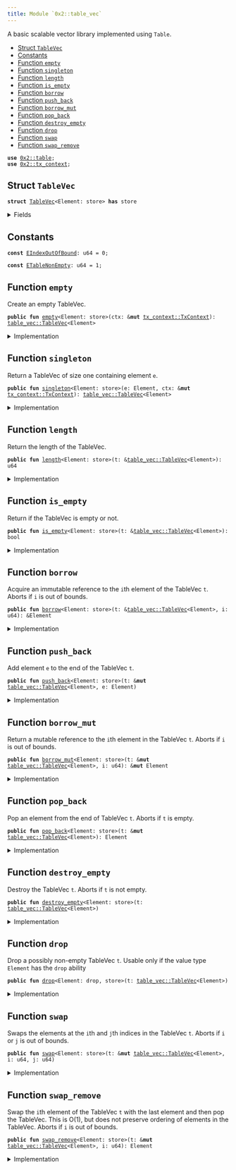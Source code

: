 ```yaml
---
title: Module `0x2::table_vec`
---
```


A basic scalable vector library implemented using <code>Table</code>.


-  [Struct `TableVec`](#0x2_table_vec_TableVec)
-  [Constants](#@Constants_0)
-  [Function `empty`](#0x2_table_vec_empty)
-  [Function `singleton`](#0x2_table_vec_singleton)
-  [Function `length`](#0x2_table_vec_length)
-  [Function `is_empty`](#0x2_table_vec_is_empty)
-  [Function `borrow`](#0x2_table_vec_borrow)
-  [Function `push_back`](#0x2_table_vec_push_back)
-  [Function `borrow_mut`](#0x2_table_vec_borrow_mut)
-  [Function `pop_back`](#0x2_table_vec_pop_back)
-  [Function `destroy_empty`](#0x2_table_vec_destroy_empty)
-  [Function `drop`](#0x2_table_vec_drop)
-  [Function `swap`](#0x2_table_vec_swap)
-  [Function `swap_remove`](#0x2_table_vec_swap_remove)


<pre><code><b>use</b> <a href="../iota-framework/table.md#0x2_table">0x2::table</a>;
<b>use</b> <a href="../iota-framework/tx_context.md#0x2_tx_context">0x2::tx_context</a>;
</code></pre>



<Link id="0x2_table_vec_TableVec"></Link>

## Struct `TableVec`



<pre><code><b>struct</b> <a href="../iota-framework/table_vec.md#0x2_table_vec_TableVec">TableVec</a>&lt;Element: store&gt; <b>has</b> store
</code></pre>



<details>
<summary>Fields</summary>


<dl>
<dt>
<code>contents: <a href="../iota-framework/table.md#0x2_table_Table">table::Table</a>&lt;u64, Element&gt;</code>
</dt>
<dd>
 The contents of the table vector.
</dd>
</dl>


</details>

<Link id="@Constants_0"></Link>

## Constants


<Link id="0x2_table_vec_EIndexOutOfBound"></Link>



<pre><code><b>const</b> <a href="../iota-framework/table_vec.md#0x2_table_vec_EIndexOutOfBound">EIndexOutOfBound</a>: u64 = 0;
</code></pre>



<Link id="0x2_table_vec_ETableNonEmpty"></Link>



<pre><code><b>const</b> <a href="../iota-framework/table_vec.md#0x2_table_vec_ETableNonEmpty">ETableNonEmpty</a>: u64 = 1;
</code></pre>



<Link id="0x2_table_vec_empty"></Link>

## Function `empty`

Create an empty TableVec.


<pre><code><b>public</b> <b>fun</b> <a href="../iota-framework/table_vec.md#0x2_table_vec_empty">empty</a>&lt;Element: store&gt;(ctx: &<b>mut</b> <a href="../iota-framework/tx_context.md#0x2_tx_context_TxContext">tx_context::TxContext</a>): <a href="../iota-framework/table_vec.md#0x2_table_vec_TableVec">table_vec::TableVec</a>&lt;Element&gt;
</code></pre>



<details>
<summary>Implementation</summary>


<pre><code><b>public</b> <b>fun</b> <a href="../iota-framework/table_vec.md#0x2_table_vec_empty">empty</a>&lt;Element: store&gt;(ctx: &<b>mut</b> TxContext): <a href="../iota-framework/table_vec.md#0x2_table_vec_TableVec">TableVec</a>&lt;Element&gt; {
    <a href="../iota-framework/table_vec.md#0x2_table_vec_TableVec">TableVec</a> {
        contents: <a href="../iota-framework/table.md#0x2_table_new">table::new</a>(ctx)
    }
}
</code></pre>



</details>

<Link id="0x2_table_vec_singleton"></Link>

## Function `singleton`

Return a TableVec of size one containing element <code>e</code>.


<pre><code><b>public</b> <b>fun</b> <a href="../iota-framework/table_vec.md#0x2_table_vec_singleton">singleton</a>&lt;Element: store&gt;(e: Element, ctx: &<b>mut</b> <a href="../iota-framework/tx_context.md#0x2_tx_context_TxContext">tx_context::TxContext</a>): <a href="../iota-framework/table_vec.md#0x2_table_vec_TableVec">table_vec::TableVec</a>&lt;Element&gt;
</code></pre>



<details>
<summary>Implementation</summary>


<pre><code><b>public</b> <b>fun</b> <a href="../iota-framework/table_vec.md#0x2_table_vec_singleton">singleton</a>&lt;Element: store&gt;(e: Element, ctx: &<b>mut</b> TxContext): <a href="../iota-framework/table_vec.md#0x2_table_vec_TableVec">TableVec</a>&lt;Element&gt; {
    <b>let</b> <b>mut</b> t = <a href="../iota-framework/table_vec.md#0x2_table_vec_empty">empty</a>(ctx);
    t.<a href="../iota-framework/table_vec.md#0x2_table_vec_push_back">push_back</a>(e);
    t
}
</code></pre>



</details>

<Link id="0x2_table_vec_length"></Link>

## Function `length`

Return the length of the TableVec.


<pre><code><b>public</b> <b>fun</b> <a href="../iota-framework/table_vec.md#0x2_table_vec_length">length</a>&lt;Element: store&gt;(t: &<a href="../iota-framework/table_vec.md#0x2_table_vec_TableVec">table_vec::TableVec</a>&lt;Element&gt;): u64
</code></pre>



<details>
<summary>Implementation</summary>


<pre><code><b>public</b> <b>fun</b> <a href="../iota-framework/table_vec.md#0x2_table_vec_length">length</a>&lt;Element: store&gt;(t: &<a href="../iota-framework/table_vec.md#0x2_table_vec_TableVec">TableVec</a>&lt;Element&gt;): u64 {
    t.contents.<a href="../iota-framework/table_vec.md#0x2_table_vec_length">length</a>()
}
</code></pre>



</details>

<Link id="0x2_table_vec_is_empty"></Link>

## Function `is_empty`

Return if the TableVec is empty or not.


<pre><code><b>public</b> <b>fun</b> <a href="../iota-framework/table_vec.md#0x2_table_vec_is_empty">is_empty</a>&lt;Element: store&gt;(t: &<a href="../iota-framework/table_vec.md#0x2_table_vec_TableVec">table_vec::TableVec</a>&lt;Element&gt;): bool
</code></pre>



<details>
<summary>Implementation</summary>


<pre><code><b>public</b> <b>fun</b> <a href="../iota-framework/table_vec.md#0x2_table_vec_is_empty">is_empty</a>&lt;Element: store&gt;(t: &<a href="../iota-framework/table_vec.md#0x2_table_vec_TableVec">TableVec</a>&lt;Element&gt;): bool {
    t.<a href="../iota-framework/table_vec.md#0x2_table_vec_length">length</a>() == 0
}
</code></pre>



</details>

<Link id="0x2_table_vec_borrow"></Link>

## Function `borrow`

Acquire an immutable reference to the <code>i</code>th element of the TableVec <code>t</code>.
Aborts if <code>i</code> is out of bounds.


<pre><code><b>public</b> <b>fun</b> <a href="../iota-framework/table_vec.md#0x2_table_vec_borrow">borrow</a>&lt;Element: store&gt;(t: &<a href="../iota-framework/table_vec.md#0x2_table_vec_TableVec">table_vec::TableVec</a>&lt;Element&gt;, i: u64): &Element
</code></pre>



<details>
<summary>Implementation</summary>


<pre><code><b>public</b> <b>fun</b> <a href="../iota-framework/table_vec.md#0x2_table_vec_borrow">borrow</a>&lt;Element: store&gt;(t: &<a href="../iota-framework/table_vec.md#0x2_table_vec_TableVec">TableVec</a>&lt;Element&gt;, i: u64): &Element {
    <b>assert</b>!(t.<a href="../iota-framework/table_vec.md#0x2_table_vec_length">length</a>() &gt; i, <a href="../iota-framework/table_vec.md#0x2_table_vec_EIndexOutOfBound">EIndexOutOfBound</a>);
    &t.contents[i]
}
</code></pre>



</details>

<Link id="0x2_table_vec_push_back"></Link>

## Function `push_back`

Add element <code>e</code> to the end of the TableVec <code>t</code>.


<pre><code><b>public</b> <b>fun</b> <a href="../iota-framework/table_vec.md#0x2_table_vec_push_back">push_back</a>&lt;Element: store&gt;(t: &<b>mut</b> <a href="../iota-framework/table_vec.md#0x2_table_vec_TableVec">table_vec::TableVec</a>&lt;Element&gt;, e: Element)
</code></pre>



<details>
<summary>Implementation</summary>


<pre><code><b>public</b> <b>fun</b> <a href="../iota-framework/table_vec.md#0x2_table_vec_push_back">push_back</a>&lt;Element: store&gt;(t: &<b>mut</b> <a href="../iota-framework/table_vec.md#0x2_table_vec_TableVec">TableVec</a>&lt;Element&gt;, e: Element) {
    <b>let</b> key = t.<a href="../iota-framework/table_vec.md#0x2_table_vec_length">length</a>();
    t.contents.add(key, e);
}
</code></pre>



</details>

<Link id="0x2_table_vec_borrow_mut"></Link>

## Function `borrow_mut`

Return a mutable reference to the <code>i</code>th element in the TableVec <code>t</code>.
Aborts if <code>i</code> is out of bounds.


<pre><code><b>public</b> <b>fun</b> <a href="../iota-framework/table_vec.md#0x2_table_vec_borrow_mut">borrow_mut</a>&lt;Element: store&gt;(t: &<b>mut</b> <a href="../iota-framework/table_vec.md#0x2_table_vec_TableVec">table_vec::TableVec</a>&lt;Element&gt;, i: u64): &<b>mut</b> Element
</code></pre>



<details>
<summary>Implementation</summary>


<pre><code><b>public</b> <b>fun</b> <a href="../iota-framework/table_vec.md#0x2_table_vec_borrow_mut">borrow_mut</a>&lt;Element: store&gt;(t: &<b>mut</b> <a href="../iota-framework/table_vec.md#0x2_table_vec_TableVec">TableVec</a>&lt;Element&gt;, i: u64): &<b>mut</b> Element {
    <b>assert</b>!(t.<a href="../iota-framework/table_vec.md#0x2_table_vec_length">length</a>() &gt; i, <a href="../iota-framework/table_vec.md#0x2_table_vec_EIndexOutOfBound">EIndexOutOfBound</a>);
    &<b>mut</b> t.contents[i]
}
</code></pre>



</details>

<Link id="0x2_table_vec_pop_back"></Link>

## Function `pop_back`

Pop an element from the end of TableVec <code>t</code>.
Aborts if <code>t</code> is empty.


<pre><code><b>public</b> <b>fun</b> <a href="../iota-framework/table_vec.md#0x2_table_vec_pop_back">pop_back</a>&lt;Element: store&gt;(t: &<b>mut</b> <a href="../iota-framework/table_vec.md#0x2_table_vec_TableVec">table_vec::TableVec</a>&lt;Element&gt;): Element
</code></pre>



<details>
<summary>Implementation</summary>


<pre><code><b>public</b> <b>fun</b> <a href="../iota-framework/table_vec.md#0x2_table_vec_pop_back">pop_back</a>&lt;Element: store&gt;(t: &<b>mut</b> <a href="../iota-framework/table_vec.md#0x2_table_vec_TableVec">TableVec</a>&lt;Element&gt;): Element {
    <b>let</b> length = <a href="../iota-framework/table_vec.md#0x2_table_vec_length">length</a>(t);
    <b>assert</b>!(length &gt; 0, <a href="../iota-framework/table_vec.md#0x2_table_vec_EIndexOutOfBound">EIndexOutOfBound</a>);
    t.contents.remove(length - 1)
}
</code></pre>



</details>

<Link id="0x2_table_vec_destroy_empty"></Link>

## Function `destroy_empty`

Destroy the TableVec <code>t</code>.
Aborts if <code>t</code> is not empty.


<pre><code><b>public</b> <b>fun</b> <a href="../iota-framework/table_vec.md#0x2_table_vec_destroy_empty">destroy_empty</a>&lt;Element: store&gt;(t: <a href="../iota-framework/table_vec.md#0x2_table_vec_TableVec">table_vec::TableVec</a>&lt;Element&gt;)
</code></pre>



<details>
<summary>Implementation</summary>


<pre><code><b>public</b> <b>fun</b> <a href="../iota-framework/table_vec.md#0x2_table_vec_destroy_empty">destroy_empty</a>&lt;Element: store&gt;(t: <a href="../iota-framework/table_vec.md#0x2_table_vec_TableVec">TableVec</a>&lt;Element&gt;) {
    <b>assert</b>!(<a href="../iota-framework/table_vec.md#0x2_table_vec_length">length</a>(&t) == 0, <a href="../iota-framework/table_vec.md#0x2_table_vec_ETableNonEmpty">ETableNonEmpty</a>);
    <b>let</b> <a href="../iota-framework/table_vec.md#0x2_table_vec_TableVec">TableVec</a> { contents } = t;
    contents.<a href="../iota-framework/table_vec.md#0x2_table_vec_destroy_empty">destroy_empty</a>();
}
</code></pre>



</details>

<Link id="0x2_table_vec_drop"></Link>

## Function `drop`

Drop a possibly non-empty TableVec <code>t</code>.
Usable only if the value type <code>Element</code> has the <code>drop</code> ability


<pre><code><b>public</b> <b>fun</b> <a href="../iota-framework/table_vec.md#0x2_table_vec_drop">drop</a>&lt;Element: drop, store&gt;(t: <a href="../iota-framework/table_vec.md#0x2_table_vec_TableVec">table_vec::TableVec</a>&lt;Element&gt;)
</code></pre>



<details>
<summary>Implementation</summary>


<pre><code><b>public</b> <b>fun</b> <a href="../iota-framework/table_vec.md#0x2_table_vec_drop">drop</a>&lt;Element: drop + store&gt;(t: <a href="../iota-framework/table_vec.md#0x2_table_vec_TableVec">TableVec</a>&lt;Element&gt;) {
    <b>let</b> <a href="../iota-framework/table_vec.md#0x2_table_vec_TableVec">TableVec</a> { contents } = t;
    contents.<a href="../iota-framework/table_vec.md#0x2_table_vec_drop">drop</a>()
}
</code></pre>



</details>

<Link id="0x2_table_vec_swap"></Link>

## Function `swap`

Swaps the elements at the <code>i</code>th and <code>j</code>th indices in the TableVec <code>t</code>.
Aborts if <code>i</code> or <code>j</code> is out of bounds.


<pre><code><b>public</b> <b>fun</b> <a href="../iota-framework/table_vec.md#0x2_table_vec_swap">swap</a>&lt;Element: store&gt;(t: &<b>mut</b> <a href="../iota-framework/table_vec.md#0x2_table_vec_TableVec">table_vec::TableVec</a>&lt;Element&gt;, i: u64, j: u64)
</code></pre>



<details>
<summary>Implementation</summary>


<pre><code><b>public</b> <b>fun</b> <a href="../iota-framework/table_vec.md#0x2_table_vec_swap">swap</a>&lt;Element: store&gt;(t: &<b>mut</b> <a href="../iota-framework/table_vec.md#0x2_table_vec_TableVec">TableVec</a>&lt;Element&gt;, i: u64, j: u64) {
    <b>assert</b>!(t.<a href="../iota-framework/table_vec.md#0x2_table_vec_length">length</a>() &gt; i, <a href="../iota-framework/table_vec.md#0x2_table_vec_EIndexOutOfBound">EIndexOutOfBound</a>);
    <b>assert</b>!(t.<a href="../iota-framework/table_vec.md#0x2_table_vec_length">length</a>() &gt; j, <a href="../iota-framework/table_vec.md#0x2_table_vec_EIndexOutOfBound">EIndexOutOfBound</a>);
    <b>if</b> (i == j) { <b>return</b> };
    <b>let</b> element_i = t.contents.remove(i);
    <b>let</b> element_j = t.contents.remove(j);
    t.contents.add(j, element_i);
    t.contents.add(i, element_j);
}
</code></pre>



</details>

<Link id="0x2_table_vec_swap_remove"></Link>

## Function `swap_remove`

Swap the <code>i</code>th element of the TableVec <code>t</code> with the last element and then pop the TableVec.
This is O(1), but does not preserve ordering of elements in the TableVec.
Aborts if <code>i</code> is out of bounds.


<pre><code><b>public</b> <b>fun</b> <a href="../iota-framework/table_vec.md#0x2_table_vec_swap_remove">swap_remove</a>&lt;Element: store&gt;(t: &<b>mut</b> <a href="../iota-framework/table_vec.md#0x2_table_vec_TableVec">table_vec::TableVec</a>&lt;Element&gt;, i: u64): Element
</code></pre>



<details>
<summary>Implementation</summary>


<pre><code><b>public</b> <b>fun</b> <a href="../iota-framework/table_vec.md#0x2_table_vec_swap_remove">swap_remove</a>&lt;Element: store&gt;(t: &<b>mut</b> <a href="../iota-framework/table_vec.md#0x2_table_vec_TableVec">TableVec</a>&lt;Element&gt;, i: u64): Element {
    <b>assert</b>!(t.<a href="../iota-framework/table_vec.md#0x2_table_vec_length">length</a>() &gt; i, <a href="../iota-framework/table_vec.md#0x2_table_vec_EIndexOutOfBound">EIndexOutOfBound</a>);
    <b>let</b> last_idx = t.<a href="../iota-framework/table_vec.md#0x2_table_vec_length">length</a>() - 1;
    t.<a href="../iota-framework/table_vec.md#0x2_table_vec_swap">swap</a>(i, last_idx);
    t.<a href="../iota-framework/table_vec.md#0x2_table_vec_pop_back">pop_back</a>()
}
</code></pre>



</details>
